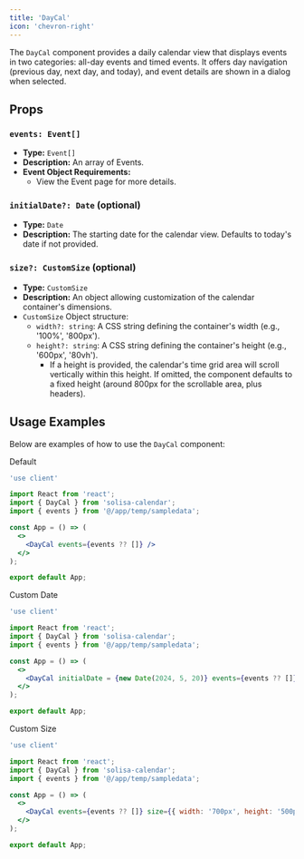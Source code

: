 ```yaml
---
title: 'DayCal'
icon: 'chevron-right'
---
```




The `DayCal` component provides a daily calendar view that displays events in two categories: all-day events and timed events. It offers day navigation (previous day, next day, and today), and event details are shown in a dialog when selected.

## Props

### `events: Event[]`

- **Type:** `Event[]`
- **Description:** An array of <Link href="/types/Event">Events</Link>.
- **Event Object Requirements:**
  - View the <Link href="/types/Event">Event</Link> page for more details.

### `initialDate?: Date` (optional)

- **Type:** `Date`
- **Description:** The starting date for the calendar view. Defaults to today's date if not provided.

### `size?: CustomSize` (optional)

- **Type:** `CustomSize`
- **Description:** An object allowing customization of the calendar container's dimensions.
- ``CustomSize`` Object structure:
  - ``width?: string``: A CSS string defining the container's width (e.g., '100%', '800px').
  - ``height?: string``: A CSS string defining the container's height (e.g., '600px', '80vh'). 
     - If a height is provided, the calendar's time grid area will scroll vertically within this height. If omitted, the component defaults to a fixed height (around 800px for the scrollable area, plus headers).

## Usage Examples

Below are examples of how to use the `DayCal` component:


Default
```jsx
'use client'

import React from 'react';
import { DayCal } from 'solisa-calendar';
import { events } from '@/app/temp/sampledata';

const App = () => (
  <>
    <DayCal events={events ?? []} />
  </>
);

export default App;

```

Custom Date

```jsx
'use client'

import React from 'react';
import { DayCal } from 'solisa-calendar';
import { events } from '@/app/temp/sampledata';

const App = () => (
  <>
    <DayCal initialDate = {new Date(2024, 5, 20)} events={events ?? []}/>
  </>
);

export default App;
```

Custom Size 
```jsx
'use client'

import React from 'react';
import { DayCal } from 'solisa-calendar';
import { events } from '@/app/temp/sampledata';

const App = () => (
  <>
    <DayCal events={events ?? []} size={{ width: '700px', height: '500px' }} />
  </>
);

export default App;

```




